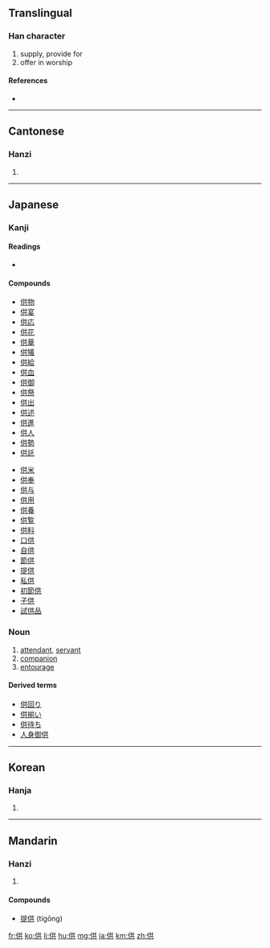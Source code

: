 ==Translingual==

===Han character===
{{Han char|rn=9|rad=人|as=06|sn=8|four=2428<sub>1</sub>|canj=人廿金 (OTC)|ids=⿰[[亻]][[共]]}}

# supply, provide for
# offer in worship

====References====
* {{Han ref|kx=0102.160|dkj=00605|dj=0216.140|hdz=10144.040|uh=4F9B|ud=20379|bh=A8D1|bd=43217}}

----

==Cantonese==

===Hanzi===
{{yue-hanzi|jyut=|y=gung1}}

# {{defn|Cantonese}}

----

==Japanese==

===Kanji===
{{ja-kanji|grade=6|rs=人06}}

====Readings====
* {{ja-readings|on=[[きょう]] ([[kyō]]), [[く]] ([[ku]])|kun=[[そなえる]] ([[供える]], [[sonaeru]]), [[とも]] ([[tomo]]), [[そなえ]] ([[供え]], [[sonae]])}}

====Compounds====
{{top2}}
* [[供物]]
* [[供宴]]
* [[供応]]
* [[供花]]
* [[供華]]
* [[供犠]]
* [[供給]]
* [[供血]]
* [[供御]]
* [[供祭]]
* [[供出]]
* [[供述]]
* [[供進]]
* [[供人]]
* [[供勢]]
* [[供託]]
{{mid2}}
* [[供米]]
* [[供奉]]
* [[供与]]
* [[供用]]
* [[供養]]
* [[供覧]]
* [[供料]]
* [[口供]]
* [[自供]]
* [[節供]]
* [[提供]]
* [[私供]]
* [[初節供]]
* [[子供]]
* [[試供品]]
{{bottom}}

===Noun===
{{ja-noun|k|hira=とも|rom=tomo}}

# [[attendant]], [[servant]]
# [[companion]]
# [[entourage]]

====Derived terms====
* [[供回り]]
* [[供揃い]]
* [[供待ち]]
* [[人身御供]]

----

==Korean==

===Hanja===
{{ko-hanja|hangeul=공|rv=gong|mr=kong}}

# {{defn|Korean}}

----

==Mandarin==

===Hanzi===
{{cmn-hanzi|pin=[[gōng]] ([[gong1]])|wg=kung<sup>1</sup>}}

# {{defn|Mandarin}}

====Compounds====
* [[提供]] (tígōng)

[[fr:供]]
[[ko:供]]
[[li:供]]
[[hu:供]]
[[mg:供]]
[[ja:供]]
[[km:供]]
[[zh:供]]